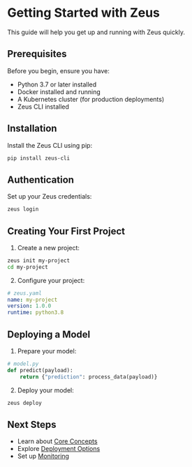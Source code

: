# Getting Started with Zeus

This guide will help you get up and running with Zeus quickly.

## Prerequisites

Before you begin, ensure you have:

- Python 3.7 or later installed
- Docker installed and running
- A Kubernetes cluster (for production deployments)
- Zeus CLI installed

## Installation

Install the Zeus CLI using pip:

```bash
pip install zeus-cli
```

## Authentication

Set up your Zeus credentials:

```bash
zeus login
```

## Creating Your First Project

1. Create a new project:

```bash
zeus init my-project
cd my-project
```

2. Configure your project:

```yaml
# zeus.yaml
name: my-project
version: 1.0.0
runtime: python3.8
```

## Deploying a Model

1. Prepare your model:

```python
# model.py
def predict(payload):
    return {"prediction": process_data(payload)}
```

2. Deploy your model:

```bash
zeus deploy
```

## Next Steps

- Learn about [Core Concepts](/zeus/concepts)
- Explore [Deployment Options](/zeus/deployment)
- Set up [Monitoring](/zeus/monitoring) 